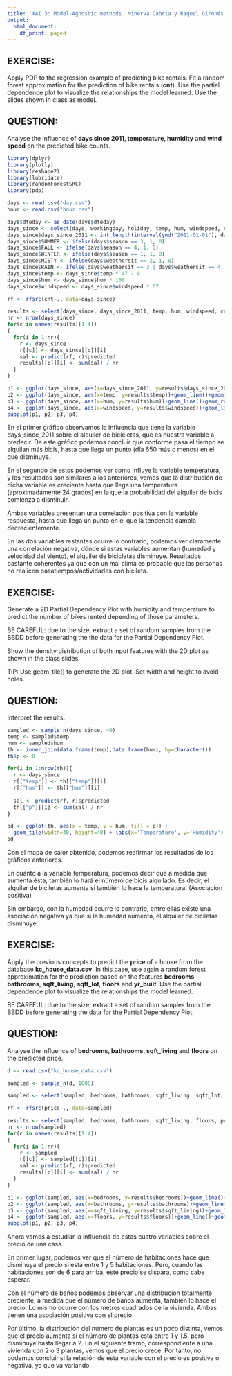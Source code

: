 ```yaml
---
title: 'XAI 3: Model-Agnostic methods. Minerva Cabria y Raquel Gironés'
output:
  html_document:
    df_print: paged
---
```


## EXERCISE:

Apply PDP to the regression example of predicting bike rentals. Fit a random forest approximation for the prediction of bike rentals (**cnt**). Use the partial dependence plot to visualize the relationships the model learned. Use the slides shown in class as model.  

## QUESTION:

Analyse the influence of **days since 2011, temperature, humidity** and **wind speed** on the predicted bike counts.

```r
library(dplyr)
library(plotly)
library(reshape2)
library(lubridate)
library(randomForestSRC)
library(pdp)

days <- read.csv("day.csv")
hour <- read.csv("hour.csv")

days$dteday <- as_date(days$dteday)
days_since <- select(days, workingday, holiday, temp, hum, windspeed, cnt)
days_since$days_since_2011 <- int_length(interval(ymd("2011-01-01"), days$dteday)) / (3600*24)
days_since$SUMMER <- ifelse(days$season == 3, 1, 0)
days_since$FALL <- ifelse(days$season == 4, 1, 0)
days_since$WINTER <- ifelse(days$season == 1, 1, 0)
days_since$MISTY <- ifelse(days$weathersit == 2, 1, 0)
days_since$RAIN <- ifelse(days$weathersit == 3 | days$weathersit == 4, 1, 0)
days_since$temp <- days_since$temp * 47 - 8
days_since$hum <- days_since$hum * 100
days_since$windspeed <- days_since$windspeed * 67

rf <- rfsrc(cnt~., data=days_since)

results <- select(days_since, days_since_2011, temp, hum, windspeed, cnt)
nr <- nrow(days_since)
for(c in names(results)[1:4])
{
  for(i in 1:nr){
    r <- days_since
    r[[c]] <- days_since[[c]][i]
    sal <- predict(rf, r)$predicted
    results[[c]][i] <- sum(sal) / nr
  }
}
```

```r
p1 <- ggplot(days_since, aes(x=days_since_2011, y=results$days_since_2011))+geom_line()+geom_rug(sides="b", alpha=0.1)+ylim(0,6000)+ xlab('Days since 2011') 
p2 <- ggplot(days_since, aes(x=temp, y=results$temp))+geom_line()+geom_rug(sides="b", alpha=0.1)+ylim(0,6000)+xlab('Temperature')
p3 <- ggplot(days_since, aes(x=hum, y=results$hum))+geom_line()+geom_rug(sides="b", alpha=0.1)+ylim(0,6000)+xlab('Humidity')
p4 <- ggplot(days_since, aes(x=windspeed, y=results$windspeed))+geom_line()+geom_rug(sides="b", alpha=0.1)+ylim(0,6000)+xlab('Wind speed')
subplot(p1, p2, p3, p4)
```
En el primer gráfico observamos la influencia que tiene la variable days_since_2011 sobre el alquiler de bicicletas, que es nuestra variable a predecir. De este gráfico podemos concluir que conforme pasa el tiempo se alquilan más bicis, hasta que llega un punto (día 650 más o menos) en el que disminuye. 

En el segundo de estos podemos ver como influye la variable temperatura, y los resultados son similares a los anteriores, vemos que la distribución de dicha variable es creciente hasta que llega una temperatura (aproximadamente 24 grados) en la que la probabilidad del alquiler de bicis comienza a disminuir. 

Ambas variables presentan una correlación positiva con la variable respuesta, hasta que llega un punto en el que la tendencia cambia decrecientemente.

En las dos variables restantes ocurre lo contrario, podemos ver claramente una correlación negativa, dónde si estas variables aumentan (humedad y velocidad del viento), el alquiler de bicicletas disminuye. Resultados bastante coherentes ya que con un mal clima es probable que las personas no realicen pasatiempos/actividades con bicileta. 

## EXERCISE:

Generate a 2D Partial Dependency Plot with humidity and temperature to predict the number of bikes rented depending of those parameters.

BE CAREFUL: due to the size, extract a set of random samples from the BBDD before generating the the data for the Partial Dependency Plot. 

Show the density distribution of both input features with the 2D plot as shown in the class slides. 

TIP: Use geom_tile() to generate the 2D plot. Set width and height to avoid holes. 

## QUESTION:

Interpret the results.

```r

sampled <- sample_n(days_since, 40)
temp <- sampled$temp
hum <- sampled$hum
th <- inner_join(data.frame(temp),data.frame(hum), by=character())
th$p <- 0

for(i in 1:nrow(th)){
  r <- days_since
  r[["temp"]] <- th[["temp"]][i]
  r[["hum"]] <- th[["hum"]][i]
  
  sal <- predict(rf, r)$predicted
  th[["p"]][i] <- sum(sal) / nr
}

```

```r
pd <- ggplot(th, aes(x = temp, y = hum, fill = p)) +
  geom_tile(width=40, height=40) + labs(x='Temperature', y='Humidity') +  guides(fill = guide_colourbar(title = "Number of bikes"))
pd
```
Con el mapa de calor obtenido, podemos reafirmar los resultados de los gráficos anteriores. 

En cuanto a la variable temperatura, podemos decir que a medida que aumenta ésta, también lo hará el número de bicis alquilado. Es decir, el alquiler de biciletas aumenta si también lo hace la temperatura. (Asociación positiva)

Sin embargo, con la humedad ocurre lo contrario, entre ellas existe una asociación negativa ya que si la humedad aumenta, el alquiler de biciletas disminuye. 

## EXERCISE:

Apply the previous concepts to predict the **price** of a house from the database **kc_house_data.csv**. In this case, use again a random forest approximation for the prediction based on the features **bedrooms**, **bathrooms**, **sqft_living**, **sqft_lot**, **floors** and **yr_built**. 
Use the partial dependence plot to visualize the relationships the model learned.

BE CAREFUL: due to the size, extract a set of random samples from the BBDD before generating the data for the Partial Dependency Plot. 

## QUESTION:

Analyse the influence of **bedrooms, bathrooms, sqft_living** and **floors** on the predicted price.

```r

d <- read.csv("kc_house_data.csv")

sampled <- sample_n(d, 1000)

sampled <- select(sampled, bedrooms, bathrooms, sqft_living, sqft_lot, floors, yr_built, price)

rf <- rfsrc(price~., data=sampled)

results <- select(sampled, bedrooms, bathrooms, sqft_living, floors, price)
nr <- nrow(sampled)
for(c in names(results)[1:4])
{
  for(i in 1:nr){
    r <- sampled
    r[[c]] <- sampled[[c]][i]
    sal <- predict(rf, r)$predicted
    results[[c]][i] <- sum(sal) / nr
  }
}

```

```r
p1 <- ggplot(sampled, aes(x=bedrooms, y=results$bedrooms))+geom_line()+geom_rug(sides="b", alpha=0.1)+ xlab('Bedrooms') 
p2 <- ggplot(sampled, aes(x=bathrooms, y=results$bathrooms))+geom_line()+geom_rug(sides="b", alpha=0.1)+xlab('Bathrooms')
p3 <- ggplot(sampled, aes(x=sqft_living, y=results$sqft_living))+geom_line()+geom_rug(sides="b", alpha=0.1)+xlab('Sqft Living')
p4 <- ggplot(sampled, aes(x=floors, y=results$floors))+geom_line()+geom_rug(sides="b", alpha=0.1)+xlab('Floors')
subplot(p1, p2, p3, p4)
```
Ahora vamos a estudiar la influencia de estas cuatro variables sobre el precio de una casa.

En primer lugar, podemos ver que el número de habitaciones hace que disminuya el precio si está entre 1 y 5 habitaciones. Pero, cuando las habitaciones son de 6 para arriba, este precio se dispara, como cabe esperar.

Con el número de baños podemos observar una distribución totalmente creciente, a medida que el número de baños aumenta, también lo hace el precio. Lo mismo ocurre con los metros cuadrados de la vivienda. Ambas tienen una asociación positiva con el precio.  

Por último, la distribución del número de plantas es un poco distinta, vemos que el precio aumenta si el número de plantas está entre 1 y 1.5, pero disminuye hasta llegar a 2. En el siguiente tramo, correspondiente a una vivienda con 2 o 3 plantas, vemos que el precio crece. Por tanto, no podemos concluir si la relación de esta variable con el precio es positiva o negativa, ya que va variando.
